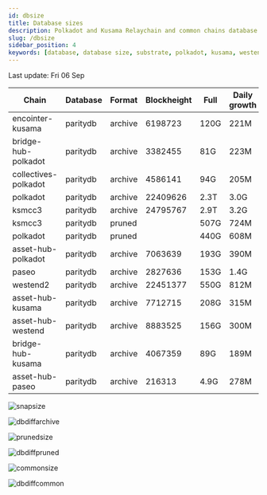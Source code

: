 ```yaml
---
id: dbsize
title: Database sizes
description: Polkadot and Kusama Relaychain and common chains database sizes
slug: /dbsize
sidebar_position: 4
keywords: [database, database size, substrate, polkadot, kusama, westend]
---
```



Last update: Fri 06 Sep

| Chain    | Database   | Format | Blockheight | Full         | Daily growth |
| ------------------------| ----------- | -------- | ------- | ---------- | ----- | 
| encointer-kusama | paritydb | archive | 6198723 | 120G | 221M |
| bridge-hub-polkadot | paritydb | archive | 3382455 | 81G | 223M |
| collectives-polkadot | paritydb | archive | 4586141 | 94G | 205M |
| polkadot | paritydb | archive | 22409626 | 2.3T | 3.0G |
| ksmcc3 | paritydb | archive | 24795767 | 2.9T | 3.2G |
| ksmcc3 | paritydb | pruned |  | 507G | 724M |
| polkadot | paritydb | pruned |  | 440G | 608M |
| asset-hub-polkadot | paritydb | archive | 7063639 | 193G | 390M |
| paseo | paritydb | archive | 2827636 | 153G | 1.4G |
| westend2 | paritydb | archive | 22451377 | 550G | 812M |
| asset-hub-kusama | paritydb | archive | 7712715 | 208G | 315M |
| asset-hub-westend | paritydb | archive | 8883525 | 156G | 300M |
| bridge-hub-kusama | paritydb | archive | 4067359 | 89G | 189M |
| asset-hub-paseo | paritydb | archive | 216313 | 4.9G | 278M |

![snapsize](/img/archivesize.png)

![dbdiffarchive](/img/dbdiffrelay.png)

![prunedsize](/img/prunedsize.png)

![dbdiffpruned](/img/dbdiffpruned.png)

![commonsize](/img/commonsize.png)

![dbdiffcommon](/img/dbdiffcommon.png)
